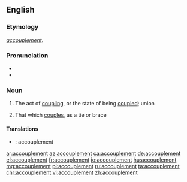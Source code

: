 ==English==

===Etymology===
{{etyl|fr|en}} ''[[accouplement#French|accouplement]]''.

===Pronunciation===
* {{IPA|/əˈkʌpəlmənt/|lang=en}}
* {{audio|en-us-accouplement.ogg|Audio (US)|lang=en}}

===Noun===
{{en-noun}}

# {{context|rare|lang=en}} The act of [[coupling]], or the state of being [[coupled]]; union
#:{{rfquotek|Caxton}}
# {{context|rare|lang=en}} That which [[couples]], as a tie or brace

====Translations====
{{trans-top|The act of coupling, or the state of being coupled}}
{{trans-mid}}
{{trans-bottom}}

{{trans-top|That which couples, as a tie or brace}}
{{trans-mid}}
{{trans-bottom}}
{{checktrans-top}}
* {{ttbc|fr}}: accouplement
{{checktrans-bottom}}

[[ar:accouplement]]
[[az:accouplement]]
[[ca:accouplement]]
[[de:accouplement]]
[[el:accouplement]]
[[fr:accouplement]]
[[io:accouplement]]
[[hu:accouplement]]
[[mg:accouplement]]
[[pl:accouplement]]
[[ru:accouplement]]
[[ta:accouplement]]
[[chr:accouplement]]
[[vi:accouplement]]
[[zh:accouplement]]